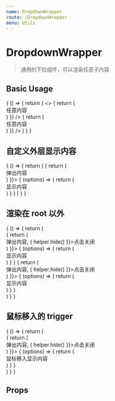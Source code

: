 ```yaml
---
name: DropdownWrapper
route: /DropdownWrapper
menu: Utils
---
```



# DropdownWrapper

> 通用的下拉组件，可以渲染任意子内容

## Basic Usage

<Playground>
  {
    () => {
      return (
        <>
          <DropdownWrapper menuTitle="标题" overlay={e => {
            return (
              <div className="p10" style={{width: 400}}>
                任意内容
              </div>
            )
          }} />
          <span className="ms10"></span>
          <DropdownWrapper menuTitle="鼠标移入" trigger="hover" overlay={e => {
            return (
              <div className="p10" style={{width: 400}}>
                任意内容
              </div>
            )
          }} />
        </>
      )
    }
  }
</Playground>

## 自定义外层显示内容

<Playground>
  {
    () => {
      return (
        <DropdownWrapper overlay={() => {
          return (
            <div className="p10" style={{width: 400}}>
              弹出内容
            </div>
          )
        }}>
          {
            (options) => {
              return (
                <div>显示内容</div>
              )
            }
          }
        </DropdownWrapper>
      )
    }
  }
</Playground>

## 渲染在 root 以外

<Playground>
  {
    () => {
      return (
        <div>
          <DropdownWrapper outside overlay={(helper) => {
            return (
              <div className="p10" style={{width: 400}}>
                弹出内容, <span className="link" onClick={e => {
                  helper.hide()
                }}>点击关闭</span>
              </div>
            )
          }}>
            {
              (options) => {
                return (
                  <div>显示内容</div>
                )
              }
            }
          </DropdownWrapper>
          <span className="ms10"></span>
          <DropdownWrapper outside overlay={(helper) => {
            return (
              <div className="p10" style={{width: 400}}>
                弹出内容, <span className="link" onClick={e => {
                  helper.hide()
                }}>点击关闭</span>
              </div>
            )
          }}>
            {
              (options) => {
                return (
                  <div>显示内容</div>
                )
              }
            }
          </DropdownWrapper>
        </div>
      )
    }
  }
</Playground>

## 鼠标移入的 trigger

<Playground>
  {
    () => {
      return (
        <div>
          <DropdownWrapper outside trigger="hover" overlay={(helper) => {
            return (
              <div className="p10" style={{width: 400}}>
                弹出内容, <span className="link" onClick={e => {
                  helper.hide()
                }}>点击关闭</span>
              </div>
            )
          }}>
            {
              (options) => {
                return (
                  <div>鼠标移入显示内容</div>
                )
              }
            }
          </DropdownWrapper>
        </div>
      )
    }
  }
</Playground>

## Props

<Props of={DropdownWrapper} />
